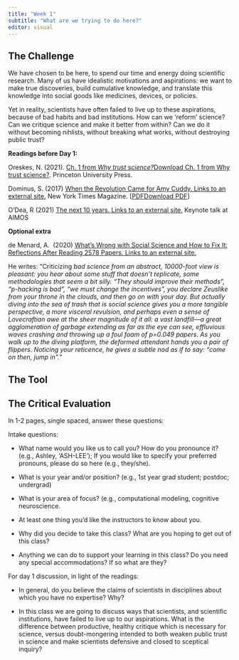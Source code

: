 ```yaml
---
title: "Week 1"
subtitle: "What are we trying to do here?"
editor: visual
---
```


## The Challenge

We have chosen to be here, to spend our time and energy doing scientific research. Many of us have idealistic motivations and aspirations: we want to make true discoveries, build cumulative knowledge, and translate this knowledge into social goods like medicines, devices, or policies.

Yet in reality, scientists have often failed to live up to these aspirations, because of bad habits and bad institutions. How can we 'reform' science? Can we critique science and make it better from within? Can we do it without becoming nihlists, without breaking what works, without destroying public trust?

**Readings before Day 1:**

Oreskes, N. (2021). [Ch. 1 from *Why trust science?*](https://canvas.mit.edu/courses/16735/files/2628811?wrap=1 "Oreskes_Ch1.pdf")[ Download Ch. 1 from Why trust science?](https://canvas.mit.edu/courses/16735/files/2628811/download?download_frd=1). Princeton University Press.

Dominus, S. (2017) [When the Revolution Came for Amy Cuddy. Links to an external site.](https://www.nytimes.com/2017/10/18/magazine/when-the-revolution-came-for-amy-cuddy.html) New York Times Magazine. \[[PDF](https://canvas.mit.edu/courses/16735/files/2629163?wrap=1 "SusanDominus_WhentheRevolution.pdf")[ Download PDF](https://canvas.mit.edu/courses/16735/files/2629163/download?download_frd=1)\]

O'Dea, R (2021) [The next 10 years. Links to an external site.](https://www.youtube.com/watch?v=Ov4lJnZ5px0) Keynote talk at AIMOS\

**Optional extra**

de Menard, A.  (2020) [What's Wrong with Social Science and How to Fix It: Reflections After Reading 2578 Papers. Links to an external site.](https://fantasticanachronism.com/2020/09/11/whats-wrong-with-social-science-and-how-to-fix-it/)

He writes: "Criticizing *bad science from an abstract, 10000-foot view is pleasant: you hear about some stuff that doesn't replicate, some methodologies that seem a bit silly. "They should improve their methods", "p-hacking is bad", "we must change the incentives", you declare Zeuslike from your throne in the clouds, and then go on with your day. But actually diving into the sea of trash that is social science gives you a more tangible perspective, a more visceral revulsion, and perhaps even a sense of Lovecraftian awe at the sheer magnitude of it all: a vast landfill---a great agglomeration of garbage extending as far as the eye can see, effluvious waves crashing and throwing up a foul foam of p=0.049 papers. As you walk up to the diving platform, the deformed attendant hands you a pair of flippers. Noticing your reticence, he gives a subtle nod as if to say: "come on then, jump in"."*

## The Tool

## The Critical Evaluation

In 1-2 pages, single spaced, answer these questions:

Intake questions:

-   What name would you like us to call you? How do you pronounce it? (e.g., Ashley, 'ASH-LEE'); If you would like to specify your preferred pronouns, please do so here (e.g., they/she).

-   What is your year and/or position? (e.g., 1st year grad student; postdoc; undergrad)

-   What is your area of focus? (e.g., computational modeling, cognitive neuroscience.

-   At least one thing you'd like the instructors to know about you.

-   Why did you decide to take this class? What are you hoping to get out of this class? 

-   Anything we can do to support your learning in this class? Do you need any special accommodations? If so what are they?

For day 1 discussion, in light of the readings:

-   In general, do you believe the claims of scientists in disciplines about which you have no expertise? Why?

-   In this class we are going to discuss ways that scientists, and scientific institutions, have failed to live up to our aspirations. What is the difference between productive, healthy critique which is necessary for science, versus doubt-mongering intended to both weaken public trust in science and make scientists defensive and closed to sceptical inquiry?
